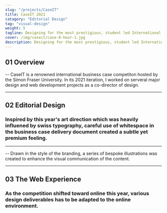 ```yaml
---
slug: "/projects/CaseIT"
title: CaseIT 2021
catagory: "Editorial Design"
tag: "visual-design"
weight: 5
tagline: Designing for the most prestigious, student led International MIS Case Competition.
cover: /img/caseit/case-8-hour-1.jpg
description: Designing for the most prestigious, student led International MIS Case Competition.
---
```


## 01 Overview

-- CaseIT is a renowned international business case competiton hosted by the Simon Fraser University. In its 2021 iteration, I worked on serveral major design and web development projects as a co-director of design.

<ProjectInfo>
  <ProjectInfoItem
    fieldName="My Role"
    value="UI/UX Design, Visual Design, Illustration, Web Development, Art Direction"
  />
  <ProjectInfoItem fieldName="Duration" value="8 months" />
  <ProjectInfoItem fieldName="Tools" value="Figma" />
  <ProjectInfoItem fieldName="Team" value="Amena Salman, Denzel Tjokroardi" />
</ProjectInfo>

---

## 02 Editorial Design

### Inspired by this year's art direction which was heavily influened by swiss typography, careful use of whitespace in the business case delivery document created a subtle yet premium feeling.

<FullImage src="/img/caseit-cover.jpg" alt="caseit case design" />
<FullImage
  src="/img/caseit/case-8-hour-2.jpg"
  alt="caseit case design"
  noPadding
/>
<HalfImage
  src="/img/caseit/case-8-hour-3.jpg"
  alt="caseit case design"
  noPadding
/>

<HalfImage
  src="/img/caseit/case-8-hour-4.jpg"
  alt="caseit case design"
  noPadding
  secondary
/>

<HalfImage
  src="/img/caseit/case-8-hour-5.jpg"
  alt="caseit case design"
  noPadding
/>

---

-- Drawn in the style of the branding, a series of bespoke illustrations was created
to enhance the visual communication of the content.

<FullImage
  src="/img/caseit/case-24-hour-1.jpg"
  alt="caseit case design"
  noPadding
/>

<HalfImage
  src="/img/caseit/case-24-hour-3.jpg"
  alt="caseit case design"
  noPadding
  secondary
/>

<HalfImage
  src="/img/caseit/case-24-hour-4.jpg"
  alt="caseit case design"
  noPadding
/>

<FullImage
  src="/img/caseit/case-24-hour-5.jpg"
  alt="caseit case design"
  noPadding
/>

<FullImage
  src="/img/caseit/case-8-hour-6.jpg"
  alt="caseit case design"
  noPadding
/>

---

## 03 The Web Experience

### As the competition shifted toward online this year, various design deliverables has to be adapted to the online environment.

<FullImage
  src="/img/caseit/welcome-package.jpg"
  alt="caseit welcome package design"
/>
<FullImage
  src="/img/caseit/welcome-package-timezone.jpg"
  alt="caseit welcome package design"
  noPadding
/>
